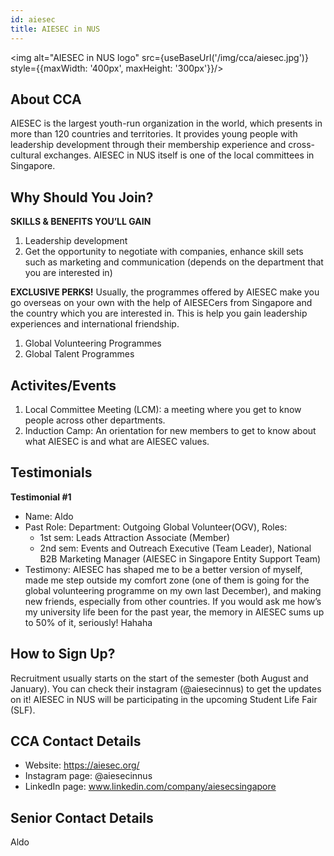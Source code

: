 ```yaml
---
id: aiesec
title: AIESEC in NUS
---
```



<img alt="AIESEC in NUS logo" src={useBaseUrl('/img/cca/aiesec.jpg')} style={{maxWidth: '400px', maxHeight: '300px'}}/>

## About CCA
AIESEC is the largest youth-run organization in the world, which presents in more than 120 countries and territories. It provides young people with leadership development through their membership experience and cross-cultural exchanges. AIESEC in NUS itself is one of the local committees in Singapore.


## Why Should You Join?
**SKILLS & BENEFITS YOU’LL GAIN**
1. Leadership development
2. Get the opportunity to negotiate with companies, enhance skill sets such as marketing and communication (depends on the department that you are interested in)

**EXCLUSIVE PERKS!**
Usually, the programmes offered by AIESEC make you go overseas on your own with the help of AIESECers from Singapore and the country which you are interested in. This is help you gain leadership experiences and international friendship.
1. Global Volunteering Programmes
2. Global Talent Programmes


## Activites/Events
1. Local Committee Meeting (LCM): a meeting where you get to know people across other departments.
2. Induction Camp: An orientation for new members to get to know about what AIESEC is and what are AIESEC values.


## Testimonials
**Testimonial #1**
- Name: Aldo
- Past Role: Department: Outgoing Global Volunteer(OGV), Roles:
  - 1st sem: Leads Attraction Associate (Member)
  - 2nd sem: Events and Outreach Executive (Team Leader), National B2B Marketing Manager (AIESEC in Singapore Entity Support Team)
- Testimony: AIESEC has shaped me to be a better version of myself, made me step outside my comfort zone (one of them is going for the global volunteering programme on my own last December), and making new friends, especially from other countries. If you would ask me how’s my university life been for the past year, the memory in AIESEC sums up to 50% of it, seriously! Hahaha


## How to Sign Up?
Recruitment usually starts on the start of the semester (both August and January). You can check their instagram (@aiesecinnus) to get the updates on it! AIESEC in NUS will be participating in the upcoming Student Life Fair (SLF).


## CCA Contact Details
- Website: https://aiesec.org/
- Instagram page: @aiesecinnus
- LinkedIn page: www.linkedin.com/company/aiesecsingapore 


## Senior Contact Details
Aldo
